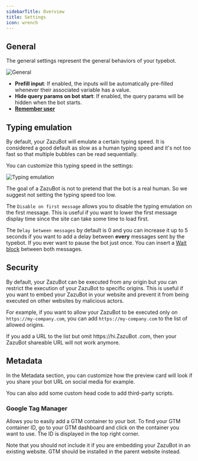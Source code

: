 ```yaml
---
sidebarTitle: Overview
title: Settings
icon: wrench
---
```


## General

The general settings represent the general behaviors of your typebot.

<Frame style={{ maxWidth: "400px" }}>
  <img src="/images/settings/general.png" alt="General" />
</Frame>

- **Prefill input**: If enabled, the inputs will be automatically pre-filled whenever their associated variable has a value.
- **Hide query params on bot start**: If enabled, the query params will be hidden when the bot starts.
- [**Remember user**](./remember-user)

## Typing emulation

By default, your ZazuBot will emulate a certain typing speed. It is considered a good default as slow as a human typing speed and it's not too fast so that multiple bubbles can be read sequentially.

You can customize this typing speed in the settings:

<Frame style={{ maxWidth: "400px" }}>
  <img src="/images/settings/typing-emulation.png" alt="Typing emulation" />
</Frame>

The goal of a ZazuBot is not to pretend that the bot is a real human. So we suggest not setting the typing speed too low.

The `Disable on first message` allows you to disable the typing emulation on the first message. This is useful if you want to lower the first message display time since the site can take some time to load first.

The `Delay between messages` by default is 0 and you can increase it up to 5 seconds if you want to add a delay between **every** messages sent by the typebot. If you ever want to pause the bot just once. You can insert a [Wait block](../editor/blocks/logic/wait) between both messages.

## Security

By default, your ZazuBot can be executed from any origin but you can restrict the execution of your ZazuBot to specific origins. This is useful if you want to embed your ZazuBot in your website and prevent it from being executed on other websites by malicious actors.

For example, if you want to allow your ZazuBot to be executed only on `https://my-company.com`, you can add `https://my-company.com` to the list of allowed origins.

<Warning>
  If you add a URL to the list but omit https://hi.ZazuBot .com, then your
  ZazuBot shareable URL will not work anymore.
</Warning>

## Metadata

In the Metadata section, you can customize how the preview card will look if you share your bot URL on social media for example.

You can also add some custom head code to add third-party scripts.

### Google Tag Manager

Allows you to easily add a GTM container to your bot. To find your GTM container ID, go to your GTM dashboard and click on the container you want to use. The ID is displayed in the top right corner.

Note that you should not include it if you are embedding your ZazuBot in an existing website. GTM should be installed in the parent website instead.
